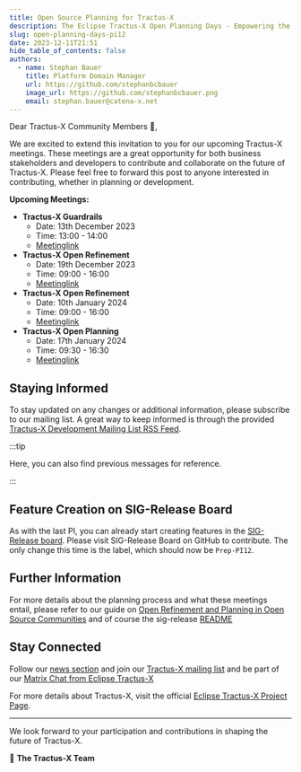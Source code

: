 ```yaml
---
title: Open Source Planning for Tractus-X
description: The Eclipse Tractus-X Open Planning Days - Empowering the Catena-X Data Space
slug: open-planning-days-pi12
date: 2023-12-11T21:51
hide_table_of_contents: false
authors:
  - name: Stephan Bauer
    title: Platform Domain Manager
    url: https://github.com/stephanbcbauer
    image_url: https://github.com/stephanbcbauer.png
    email: stephan.bauer@catena-x.net
---
```


Dear Tractus-X Community Members 🎉,
 
We are excited to extend this invitation to you for our upcoming Tractus-X meetings. These meetings are a great opportunity for both business stakeholders and developers to contribute and collaborate on the future of Tractus-X.
Please feel free to forward this post to anyone interested in contributing, whether in planning or development.
 
**Upcoming Meetings:**
 
- **Tractus-X Guardrails**
  - Date: 13th December 2023
  - Time: 13:00 - 14:00
  - [Meetinglink](https://teams.microsoft.com/l/meetup-join/19%3ameeting_YWJmNzc2OWYtNWYwYy00MDhiLTgxODQtYjliZmQyMDRmMDY1%40thread.v2/0?context=%7b%22Tid%22%3a%221ad22c6d-2f08-4f05-a0ba-e17f6ce88380%22%2c%22Oid%22%3a%22a8b7a5ee-66ff-4695-afa2-08f893d8aaf6%22%7d)
- **Tractus-X Open Refinement**
  - Date: 19th December 2023
  - Time: 09:00 - 16:00
  - [Meetinglink](https://teams.microsoft.com/l/meetup-join/19%3ameeting_ZDMzNmQwNzItYzJiZS00YmZhLWE0ZjctNDAzYmMwMjYyMTgw%40thread.v2/0?context=%7b%22Tid%22%3a%221ad22c6d-2f08-4f05-a0ba-e17f6ce88380%22%2c%22Oid%22%3a%22a8b7a5ee-66ff-4695-afa2-08f893d8aaf6%22%7d)
- **Tractus-X Open Refinement**
  - Date: 10th January 2024
  - Time: 09:00 - 16:00
  - [Meetinglink](https://teams.microsoft.com/l/meetup-join/19%3ameeting_NzAyMGQyN2ItYzJlZS00NTEwLTliMWItMjUyYjNjYzE1NWQ2%40thread.v2/0?context=%7b%22Tid%22%3a%221ad22c6d-2f08-4f05-a0ba-e17f6ce88380%22%2c%22Oid%22%3a%22a8b7a5ee-66ff-4695-afa2-08f893d8aaf6%22%7d)
- **Tractus-X Open Planning**
  - Date: 17th January 2024
  - Time: 09:30 - 16:30
  - [Meetinglink](https://teams.microsoft.com/l/meetup-join/19%3ameeting_ZTA5ZGFkMWQtNGY0NS00MWU1LTgxNGYtMjA5OWM3NmFkYjMx%40thread.v2/0?context=%7b%22Tid%22%3a%221ad22c6d-2f08-4f05-a0ba-e17f6ce88380%22%2c%22Oid%22%3a%22a8b7a5ee-66ff-4695-afa2-08f893d8aaf6%22%7d)

<!--truncate-->

## Staying Informed
 
To stay updated on any changes or additional information, please subscribe to our mailing list. A great way to keep informed is through the provided [Tractus-X Development Mailing List RSS Feed](https://www.eclipse.org/lists/tractusx-dev/maillist.rss).

:::tip

Here, you can also find previous messages for reference.

:::

## Feature Creation on SIG-Release Board
 
As with the last PI, you can already start creating features in the [SIG-Release board](https://github.com/orgs/eclipse-tractusx/projects/26). Please visit SIG-Release Board on GitHub to contribute.
The only change this time is the label, which should now be `Prep-PI12`.
 
## Further Information
 
For more details about the planning process and what these meetings entail, please refer to our guide on [Open Refinement and Planning in Open Source Communities](https://github.com/eclipse-tractusx/sig-release/blob/main/docs/Open-Refinement-and-Planning-in-Open-Source-Communities.md)
 and of course the sig-release [README](https://github.com/eclipse-tractusx/sig-release/blob/main/README.md)

## Stay Connected

Follow our [news section](https://eclipse-tractusx.github.io/blog) and join our [Tractus-X mailing list](https://eclipse-tractusx.github.io/docs/oss/how-to-contribute/#dev-mailinglist)
and be part of our [Matrix Chat from Eclipse Tractus-X](https://chat.eclipse.org/#/room/#tools.tractus-x:matrix.eclipse.org) 

For more details about Tractus-X, visit the official [Eclipse Tractus-X Project Page](https://projects.eclipse.org/projects/automotive.tractusx).

---

We look forward to your participation and contributions in shaping the future of Tractus-X.

🚀 **The Tractus-X Team**
